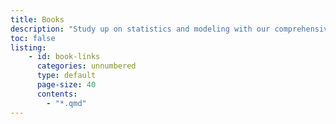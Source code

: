 ```yaml
---
title: Books
description: "Study up on statistics and modeling with our comprehensive books."
toc: false
listing: 
    - id: book-links
      categories: unnumbered
      type: default
      page-size: 40
      contents:
        - "*.qmd"
---
```

